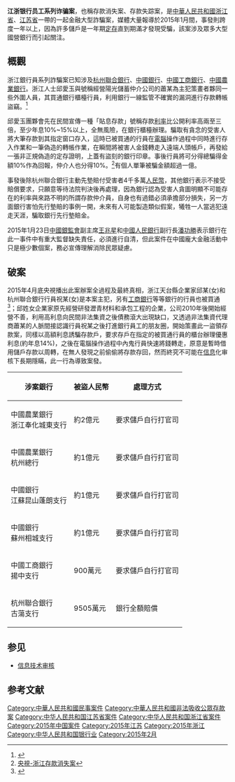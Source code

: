 {{update|time=2015-02-22T07:00:03+00:00}}
'''江浙银行员工系列诈骗案'''，也稱存款消失案、存款失踪案，是[[中華人民共和國|中華人民共和國]][[浙江省|浙江省]]、[[江苏省|江苏省]]一帶的一起金融大型詐騙案，媒體大量報導於2015年1月間，事發則跨度一年以上，因為許多儲戶是一年期[[定存|定存]]直到期滿才發現受騙，該案涉及眾多大型國營銀行而引起關注。

==概觀==
浙江銀行員系列詐騙案已知涉及[[杭州聯合銀行|杭州聯合銀行]]、[[中國銀行|中國銀行]]、[[中國工商銀行|中國工商銀行]]、[[中國農業銀行|中國農業銀行]]。浙江人士邱愛玉與號稱經營陽光儲蓄仲介公司的蕭某為主犯策畫者夥同一些外圍人員，其買通銀行櫃檯行員，利用銀行一線監管不確實的漏洞進行存款轉帳盜竊。<ref>{{Cite web |url=http://news.qq.com/a/20150204/013946.htm |title=浙江系列銀行存款消失 |access-date=2015-02-06 |archive-date=2019-12-05 |archive-url=https://web.archive.org/web/20191205065947/https://news.qq.com/a/20150204/013946.htm |dead-url=no }}</ref>

邱愛玉團夥會先在民間宣傳一種「貼息存款」號稱存款[[利率|利率]]比公開利率高兩至三倍，至少年息10%~15%以上，全無風險，在銀行櫃檯辦理。騙取有貪念的受害人將大筆存款到其指定窗口存入，這時已被買通的行員在[[電腦|電腦]]操作過程中同時進行存入作業和一筆偽造的轉帳作業，在瞬間將被害人金錢轉走入遠端人頭帳戶，再發給一張非正規偽造的定存證明，上蓋有盜刻的銀行印章。事後行員將可分得總騙得金額10%作為回報，仲介人也分得10%。<ref>[https://www.youtube.com/watch?v=g-wr8U-XDyE 央視-浙江存款消失案]</ref>有個人單筆被騙金額超過一億。

事發後除杭州聯合銀行主動先墊賠付受害者4千多萬[[人民幣|人民幣]]，其他銀行表示不接受賠償要求，只願意等待法院判決後再處理，因為銀行認為受害人貪圖明顯不可能存在的利率與來路不明的所謂存款仲介員，自身也有過錯必須承擔部分損失，另一方面銀行害怕先行墊賠的事例一開，未來有人可能製造類似假案，犧牲一人當逃犯遠走天涯，騙取銀行先行墊賠金。

2015年1月23日[[中國銀監會|中國銀監會]]副主席[[王兆星|王兆星]]和[[中國人民銀行|中國人民銀行]]副行長[[潘功勝|潘功勝]]表示銀行在此一事件中有重大監督缺失責任，必須進行自清，但此案件在中國龐大金融活動中只是極少數個案，務必宣傳理解消除民眾疑慮。

==破案==
2015年4月底央視播出此案辦案全過程及最終真相，浙江天台縣企業家邱某(女)和杭州聯合銀行行員祝某(女)是本案主犯，另有[[工商銀行|工商銀行]]等等銀行的行員也被買通<ref>{{Cite web |url=http://news.cntv.cn/2015/04/25/VIDE1429939618834534.shtml |title=央視-離奇失蹤的存款 |access-date=2015-04-26 |archive-date=2019-09-25 |archive-url=https://web.archive.org/web/20190925193934/http://news.cntv.cn/2015/04/25/VIDE1429939618834534.shtml |dead-url=no }}</ref>；邱姓女企業家原先經營研發瀝青材料和承包工程的企業，公司2010年後開始經營不善，利用高利息向民間非法集資之後債務滾大出現缺口，又透過非法集資代理商蕭某的人脈間接認識行員祝某之後打進銀行員工的朋友圈，開始策畫此一盜領存款案，同樣以高額利息誘騙存款戶，要求存戶在指定的被買通行員的櫃台辦理優惠利息(約年息14%)，之後在電腦操作過程中內鬼行員快速將錢轉走，原意是暫時借用儲戶存款以周轉，在無人發現之前偷偷將存款存回，然而終究不可能在[[信息|信息]]化审核下長期隱瞞，此一行為導致案發。

{| class="wikitable"
|-
! 涉案銀行 !! 被盜人民幣 !! 處理方式
|-
| 中國農業銀行<br>浙江奉化城東支行 ||約2億元 || 要求儲戶自行打官司
|-
| 中國農業銀行<br>杭州總行 || 約1億元 || 要求儲戶自行打官司
|-
| 中國銀行<br>江蘇昆山蓬朗支行 || 約1億元  || 要求儲戶自行打官司
|-
| 中國銀行<br>蘇州相城支行 ||約1億元  || 要求儲戶自行打官司
|-
| 中國工商銀行<br>揚中支行 || 900萬元 || 要求儲戶自行打官司
|-
| 杭州聯合銀行<br>古蕩支行 || 9505萬元 || 銀行全額賠償
|}

==参见==
*[[資訊科技稽核|信息技术审核]]

==参考文献==
{{reflist}}

[[Category:中華人民共和國民事案件|Category:中華人民共和國民事案件]]
[[Category:中華人民共和國非法吸收公眾存款案|Category:中華人民共和國非法吸收公眾存款案]]
[[Category:中华人民共和国江苏省案件|Category:中华人民共和国江苏省案件]]
[[Category:中华人民共和国浙江省案件|Category:中华人民共和国浙江省案件]]
[[Category:2015年中国案件|Category:2015年中国案件]]
[[Category:2015年江苏|Category:2015年江苏]]
[[Category:2015年浙江|Category:2015年浙江]]
[[Category:中华人民共和国银行业|Category:中华人民共和国银行业]]
[[Category:2015年2月|Category:2015年2月]]